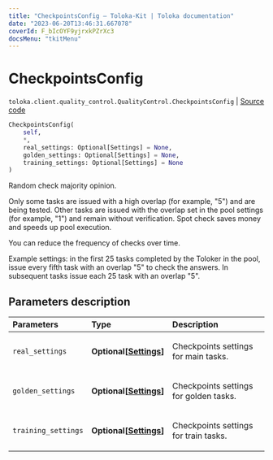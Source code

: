 ```yaml
---
title: "CheckpointsConfig — Toloka-Kit | Toloka documentation"
date: "2023-06-20T13:46:31.667078"
coverId: F_bIcOYF9yjrxkPZrXc3
docsMenu: "tkitMenu"
---
```


# CheckpointsConfig

`toloka.client.quality_control.QualityControl.CheckpointsConfig` | [Source code](https://github.com/Toloka/toloka-kit/blob/v1.2.0/src/client/quality_control.py#L75)

```python
CheckpointsConfig(
    self,
    *,
    real_settings: Optional[Settings] = None,
    golden_settings: Optional[Settings] = None,
    training_settings: Optional[Settings] = None
)
```

Random check majority opinion.

Only some tasks are issued with a high overlap (for example, "5") and are being tested.
Other tasks are issued with the overlap set in the pool settings (for example, "1") and remain without verification.
Spot check saves money and speeds up pool execution.

You can reduce the frequency of checks over time.

Example settings: in the first 25 tasks completed by the Toloker in the pool, issue every fifth task with an overlap "5"
to check the answers. In subsequent tasks issue each 25 task with an overlap "5".

## Parameters description

| Parameters | Type | Description |
| :----------| :----| :-----------|
`real_settings`|**Optional\[[Settings](/docs/toloka-kit/reference/toloka.client.quality_control.QualityControl.CheckpointsConfig.Settings)\]**|<p>Checkpoints settings for main tasks.</p>
`golden_settings`|**Optional\[[Settings](/docs/toloka-kit/reference/toloka.client.quality_control.QualityControl.CheckpointsConfig.Settings)\]**|<p>Checkpoints settings for golden tasks.</p>
`training_settings`|**Optional\[[Settings](/docs/toloka-kit/reference/toloka.client.quality_control.QualityControl.CheckpointsConfig.Settings)\]**|<p>Checkpoints settings for train tasks.</p>